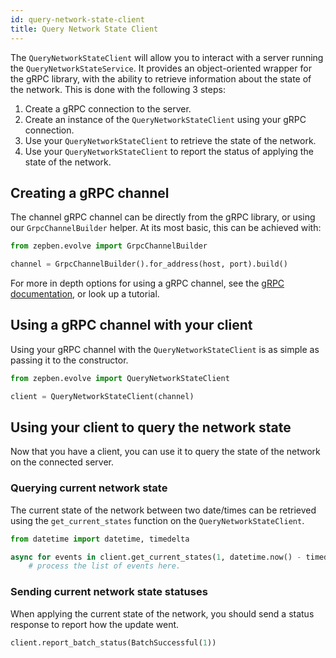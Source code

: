 ```yaml
---
id: query-network-state-client
title: Query Network State Client
---
```



The `QueryNetworkStateClient` will allow you to interact with a server running the `QueryNetworkStateService`. It provides an object-oriented
wrapper for the gRPC library, with the ability to retrieve information about the state of the network. This is done with the following 3 steps:

1. Create a gRPC connection to the server.
2. Create an instance of the `QueryNetworkStateClient` using your gRPC connection.
3. Use your `QueryNetworkStateClient` to retrieve the state of the network.
4. Use your `QueryNetworkStateClient` to report the status of applying the state of the network.

## Creating a gRPC channel

The channel gRPC channel can be directly from the gRPC library, or using our `GrpcChannelBuilder` helper. At its most basic, this can be achieved with:

```python
from zepben.evolve import GrpcChannelBuilder

channel = GrpcChannelBuilder().for_address(host, port).build()
```

For more in depth options for using a gRPC channel, see the [gRPC documentation](https://grpc.io/docs/languages/), or look up a tutorial.

## Using a gRPC channel with your client

Using your gRPC channel with the `QueryNetworkStateClient` is as simple as passing it to the constructor.

```python
from zepben.evolve import QueryNetworkStateClient

client = QueryNetworkStateClient(channel)
```

## Using your client to query the network state

Now that you have a client, you can use it to query the state of the network on the connected server.

### Querying current network state

The current state of the network between two date/times can be retrieved using the `get_current_states` function on the `QueryNetworkStateClient`.

```python
from datetime import datetime, timedelta

async for events in client.get_current_states(1, datetime.now() - timedelta(days=1), datetime.now()):
    # process the list of events here.
```

### Sending current network state statuses

When applying the current state of the network, you should send a status response to report how the update went.

```python
client.report_batch_status(BatchSuccessful(1))
```
